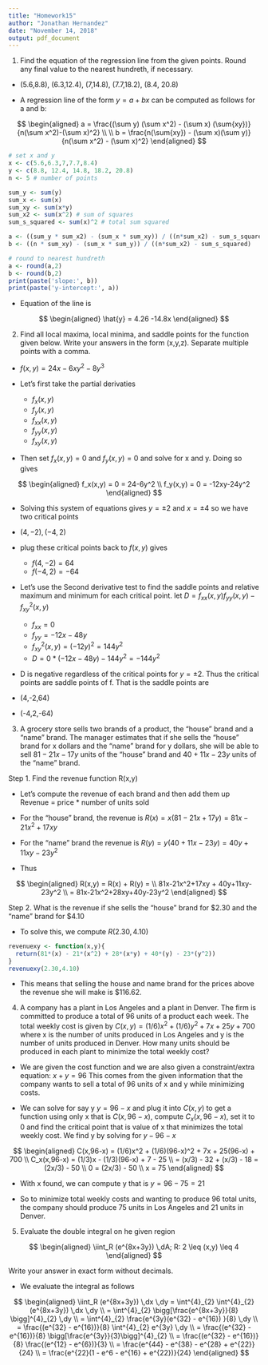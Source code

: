 ```yaml
---
title: "Homework15"
author: "Jonathan Hernandez"
date: "November 14, 2018"
output: pdf_document
---
```


1. Find the equation of the regression line from the given points. Round any final value to the nearest hundreth,
if necessary.

- (5.6,8.8), (6.3,12.4), (7,14.8), (7.7,18.2), (8.4, 20.8)

- A regression line of the form $y=a+bx$ can be computed as follows for a and b:

$$
\begin{aligned}
a = \frac{(\sum y) (\sum x^2) - (\sum x) (\sum{xy})}{n(\sum x^2)-(\sum x)^2} \\
\\
b = \frac{n(\sum{xy}) - (\sum x)(\sum y)}{n(\sum x^2) - (\sum x)^2}
\end{aligned}
$$


```r
# set x and y
x <- c(5.6,6.3,7,7.7,8.4)
y <- c(8.8, 12.4, 14.8, 18.2, 20.8)
n <- 5 # number of points

sum_y <- sum(y)
sum_x <- sum(x)
sum_xy <- sum(x*y)
sum_x2 <- sum(x^2) # sum of squares
sum_s_squared <- sum(x)^2 # total sum squared

a <- ((sum_y * sum_x2) - (sum_x * sum_xy)) / ((n*sum_x2) - sum_s_squared)
b <- ((n * sum_xy) - (sum_x * sum_y)) / ((n*sum_x2) - sum_s_squared)

# round to nearest hundreth
a <- round(a,2)
b <- round(b,2)
print(paste('slope:', b))
print(paste('y-intercept:', a))
```

- Equation of the line is

$$
\begin{aligned}
\hat{y} = 4.26 -14.8x
\end{aligned}
$$

2. Find all local maxima, local minima, and saddle points for the function given below. Write your answers
in the form (x,y,z). Separate multiple points with a comma.

- $f(x,y) = 24x-6xy^2-8y^3$

- Let's first take the partial derivaties 

    - $f_x(x,y)$
    - $f_y(x,y)$
    - $f_{xx}(x,y)$
    - $f_{yy}(x,y)$
    - $f_{xy}(x,y)$

- Then set $f_x(x,y)=0$ and $f_y(x,y)=0$ and solve for x and y. Doing so gives

$$
\begin{aligned}
f_x(x,y) = 0 = 24-6y^2 \\
f_y(x,y) = 0 = -12xy-24y^2
\end{aligned}
$$

- Solving this system of equations gives $y=\pm 2$ and $x=\pm 4$ so we have two critical points

- $(4,-2),(-4,2)$

- plug these critical points back to $f(x,y)$ gives 

    - $f(4,-2) = 64$
    - $f(-4,2) = -64$
    
- Let's use the Second derivative test to find the saddle points and relative maximum and minimum for each critical point.
let $D = f_{xx}(x,y)f_{yy}(x,y) - f^2_{xy}(x,y)$

    - $f_{xx} = 0$
    - $f_{yy} = -12x-48y$
    - $f^2_{xy}(x,y) = (-12y)^2 = 144y^2$
    - $D = 0*(-12x-48y) - 144y^2 = -144y^2$

- D is negative regardless of the critical points for $y=\pm2$. Thus the critical points are saddle points of f.
That is the saddle points are

- (4,-2,64)
- (-4,2,-64)

3. A grocery store sells two brands of a product, the "house" brand and a "name" brand. The manager estimates that if she
sells the "house" brand for x dollars and the "name" brand for y dollars, she will be able to sell 
$81-21x-17y$ units of the "house" brand and $40+11x-23y$ units of the "name" brand.

Step 1. Find the revenue function R(x,y)

- Let's compute the revenue of each brand and then add them up
Revenue = price * number of units sold

- For the "house" brand, the revenue is
$R(x) = x(81-21x+17y) = 81x-21x^2 + 17xy$

- For the "name" brand the revenue is
$R(y) = y(40+11x-23y) = 40y+11xy-23y^2$

- Thus

$$
\begin{aligned}
R(x,y) = R(x) + R(y) = \\
81x-21x^2+17xy + 40y+11xy-23y^2 \\
= 81x-21x^2+28xy+40y-23y^2
\end{aligned}
$$

Step 2. What is the revenue if she sells the "house" brand for $2.30 and the "name"
brand for $4.10

- To solve this, we compute $R(2.30, 4.10)$
```r
revenuexy <- function(x,y){
  return(81*(x) - 21*(x^2) + 28*(x*y) + 40*(y) - 23*(y^2))
}
revenuexy(2.30,4.10)
```

- This means that selling the house and name brand for the prices above the revenue
she will make is $116.62.

4. A company has a plant in Los Angeles and a plant in Denver. The firm is committed to produce a total of 96 units of a 
product each week. The total weekly cost is given by $C(x,y) = (1/6)x^2 + (1/6)y^2 + 7x + 25y + 700$
where x is the number of units produced in Los Angeles and y is the number of units produced in Denver.
How many units should be produced in each plant to minimize the total weekly cost?

- We are given the cost function and we are also given a constraint/extra equation:
$x+y = 96$ This comes from the given information that the company wants to sell a total of 96 units of x and y while minimizing costs.

- We can solve for say y $y = 96-x$ and plug it into $C(x,y)$ to get a function using only x
that is $C(x,96-x)$, compute $C_x(x,96-x)$, set it to 0 and find the critical point that is value of
x that minimizes the total weekly cost. We find y by solving for $y-96-x$

$$
\begin{aligned}
C(x,96-x) = (1/6)x^2 + (1/6)(96-x)^2 + 7x + 25(96-x) + 700 \\
C_x(x,96-x) = (1/3)x - (1/3)(96-x) + 7 - 25 \\
= (x/3) - 32 + (x/3) - 18 = (2x/3) - 50 \\
0 = (2x/3) - 50 \\
x = 75
\end{aligned}
$$

- With x found, we can compute y that is $y = 96 - 75 = 21$

- So to minimize total weekly costs and wanting to produce 96 total units, the company should
produce 75 units in Los Angeles and 21 units in Denver.

5. Evaluate the double integral on he given region

$$
\begin{aligned}
\iint_R (e^{8x+3y}) \,dA; R: 2 \leq (x,y) \leq 4
\end{aligned}
$$

Write your answer in exact form without decimals.

- We evaluate the integral as follows

$$
\begin{aligned}
\iint_R (e^{8x+3y}) \,dx \,dy = \int^{4}_{2} \int^{4}_{2} (e^{8x+3y}) \,dx \,dy \\
= \int^{4}_{2} \bigg[\frac{e^{8x+3y}}{8} \bigg]^{4}_{2} \,dy \\
= \int^{4}_{2} \frac{e^{3y}(e^{32} - e^{16}) }{8} \,dy \\
= \frac{(e^{32} - e^{16})}{8} \int^{4}_{2} e^{3y} \,dy \\
= \frac{(e^{32} - e^{16})}{8} \bigg[\frac{e^{3y}}{3}\bigg]^{4}_{2} \\
= \frac{(e^{32} - e^{16})}{8} \frac{(e^{12} - e^{6})}{3} \\
= \frac{e^{44} - e^{38} - e^{28} + e^{22}}{24} \\
= \frac{e^{22}(1 - e^6 - e^{16} + e^{22})}{24}
\end{aligned}
$$
